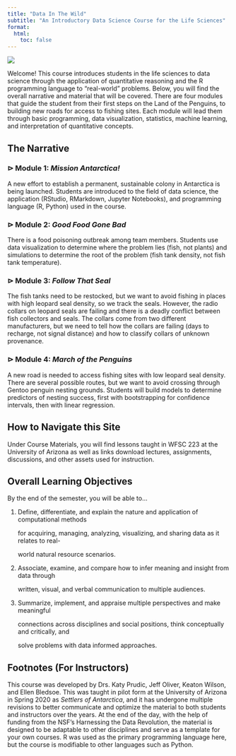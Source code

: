 ```yaml
---
title: "Data In The Wild"
subtitle: "An Introductory Data Science Course for the Life Sciences"
format:
  html:
    toc: false
---
```


![](images/penguins.jpg)

Welcome! This course introduces students in the life sciences to data science through the application of quantitative reasoning and the R programming language to "real-world" problems. Below, you will find the overall narrative and material that will be covered. There are four modules that guide the student from their first steps on the Land of the Penguins, to building new roads for access to fishing sites. Each module will lead them through basic programming, data visualization, statistics, machine learning, and interpretation of quantitative concepts.

## The Narrative

### **⊳** Module 1: *Mission Antarctica!*

A new effort to establish a permanent, sustainable colony in Antarctica is being launched. Students are introduced to the field of data science, the application (RStudio, RMarkdown, Jupyter Notebooks), and programming language (R, Python) used in the course.

### **⊳** Module 2: *Good Food Gone Bad*

There is a food poisoning outbreak among team members. Students use data visualization to determine where the problem lies (fish, not plants) and simulations to determine the root of the problem (fish tank density, not fish tank temperature).

### **⊳** Module 3: *Follow That Seal*

The fish tanks need to be restocked, but we want to avoid fishing in places with high leopard seal density, so we track the seals. However, the radio collars on leopard seals are failing and there is a deadly conflict between fish collectors and seals. The collars come from two different manufacturers, but we need to tell how the collars are failing (days to recharge, not signal distance) and how to classify collars of unknown provenance.

### **⊳** Module 4: *March of the Penguins*

A new road is needed to access fishing sites with low leopard seal density. There are several possible routes, but we want to avoid crossing through Gentoo penguin nesting grounds. Students will build models to determine predictors of nesting success, first with bootstrapping for confidence intervals, then with linear regression.

## How to Navigate this Site

Under Course Materials, you will find lessons taught in WFSC 223 at the University of Arizona as well as links download lectures, assignments, discussions, and other assets used for instruction.

## Overall Learning Objectives

By the end of the semester, you will be able to...

1.  Define, differentiate, and explain the nature and application of computational methods

    for acquiring, managing, analyzing, visualizing, and sharing data as it relates to real-

    world natural resource scenarios.

2.  Associate, examine, and compare how to infer meaning and insight from data through

    written, visual, and verbal communication to multiple audiences.

3.  Summarize, implement, and appraise multiple perspectives and make meaningful

    connections across disciplines and social positions, think conceptually and critically, and

    solve problems with data informed approaches.

## Footnotes (For Instructors)

This course was developed by Drs. Katy Prudic, Jeff Oliver, Keaton Wilson, and Ellen Bledsoe. This was taught in pilot form at the University of Arizona in Spring 2020 as *Settlers of Antarctica*, and it has undergone multiple revisions to better communicate and optimize the material to both students and instructors over the years. At the end of the day, with the help of funding from the NSF's Harnessing the Data Revolution, the material is designed to be adaptable to other disciplines and serve as a template for your own courses. R was used as the primary programming language here, but the course is modifiable to other languages such as Python.

